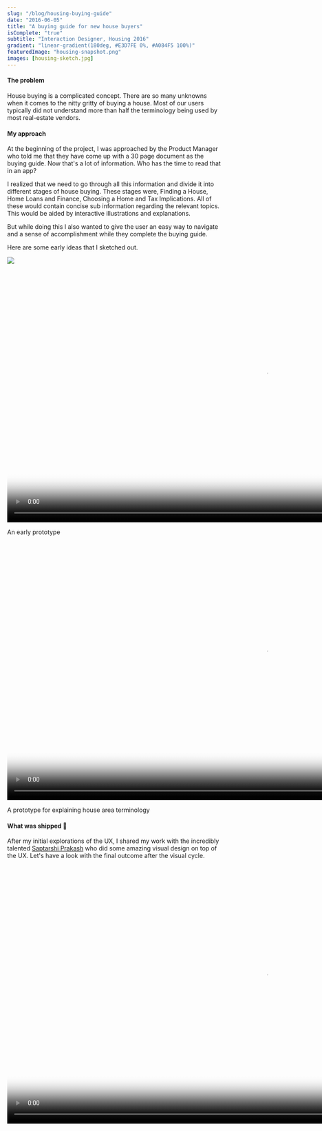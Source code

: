 ```yaml
---
slug: "/blog/housing-buying-guide"
date: "2016-06-05"
title: "A buying guide for new house buyers"
isComplete: "true"
subtitle: "Interaction Designer, Housing 2016"
gradient: "linear-gradient(180deg, #E3D7FE 0%, #A084F5 100%)"
featuredImage: "housing-snapshot.png"
images: [housing-sketch.jpg]
---
```


#### The problem
House buying is a complicated concept. There are so many unknowns when it comes to the nitty gritty of buying a house. Most of our users typically did not understand more than half the terminology being used by most real-estate vendors.

#### My approach
At the beginning of the project, I was approached by the Product Manager who told me that they have come up with a 30 page document as the buying guide. Now that's a lot of information. Who has the time to read that in an app? 

I realized that we need to go through all this information and divide it into different stages of house buying. These stages were, Finding a House, Home Loans and Finance, Choosing a Home and Tax Implications. All of these would contain concise sub information regarding the relevant topics. This would be aided by interactive illustrations and explanations. 

But while doing this I also wanted to give the user an easy way to navigate and a sense of accomplishment while they complete the buying guide. 

Here are some early ideas that I sketched out. 

<div className = "blog-content-image-container">
<img src={_frontmatter.images[0].publicURL} className="blog-content-image" />
</div>

<div className = "blog-content-image-container">
<video className="blog-content-video" playsinline webkit-playsinline="" poster="https://thumbs.gfycat.com/HideousFlamboyantAlaskajingle-mobile.jpg" autoplay loop muted height="600px">
<source src="https://thumbs.gfycat.com/HideousFlamboyantAlaskajingle-mobile.mp4" id="mobile-source" type="video/mp4" />
<source id="webmSource" src="https://zippy.gfycat.com/HideousFlamboyantAlaskajingle.webm" type="video/webm" />
<source id="mp4Source" src="https://zippy.gfycat.com/HideousFlamboyantAlaskajingle.mp4" type="video/mp4" />
</video>
</div>
<p className="image-caption">An early prototype</p>

<div className = "blog-content-image-container">
<video className="blog-content-video" playsinline webkit-playsinline="" poster="https://thumbs.gfycat.com/RegalKindGoldenmantledgroundsquirrel-mobile.jpg" autoplay loop muted height="600px">
<source src="https://thumbs.gfycat.com/RegalKindGoldenmantledgroundsquirrel-mobile.mp4" id="mobile-source" type="video/mp4" />
<source id="webmSource" src="https://zippy.gfycat.com/RegalKindGoldenmantledgroundsquirrel.webm" type="video/webm" />
<source id="mp4Source" src="https://zippy.gfycat.com/RegalKindGoldenmantledgroundsquirrel.mp4" type="video/mp4" />
</video>
</div>
<p className="image-caption">A prototype for explaining house area terminology</p>


#### What was shipped 🚀
After my initial explorations of the UX, I shared my work with the incredibly talented [Saptarshi Prakash](https://twitter.com/saptarshipr) who did some amazing visual design on top of the UX. Let's have a look with the final outcome after the visual cycle. 

<div className = "blog-content-image-container">
<video className="blog-content-video" playsinline webkit-playsinline="" poster="https://thumbs.gfycat.com/CavernousImmaterialAlaskanmalamute-mobile.jpg" autoplay loop muted height="600px">
<source src="https://thumbs.gfycat.com/CavernousImmaterialAlaskanmalamute-mobile.mp4" id="mobile-source" type="video/mp4" />
<source id="webmSource" src="https://fat.gfycat.com/CavernousImmaterialAlaskanmalamute.webm" type="video/webm" />
<source id="mp4Source" src="https://giant.gfycat.com/CavernousImmaterialAlaskanmalamute.mp4" type="video/mp4" />
</video>
</div>

